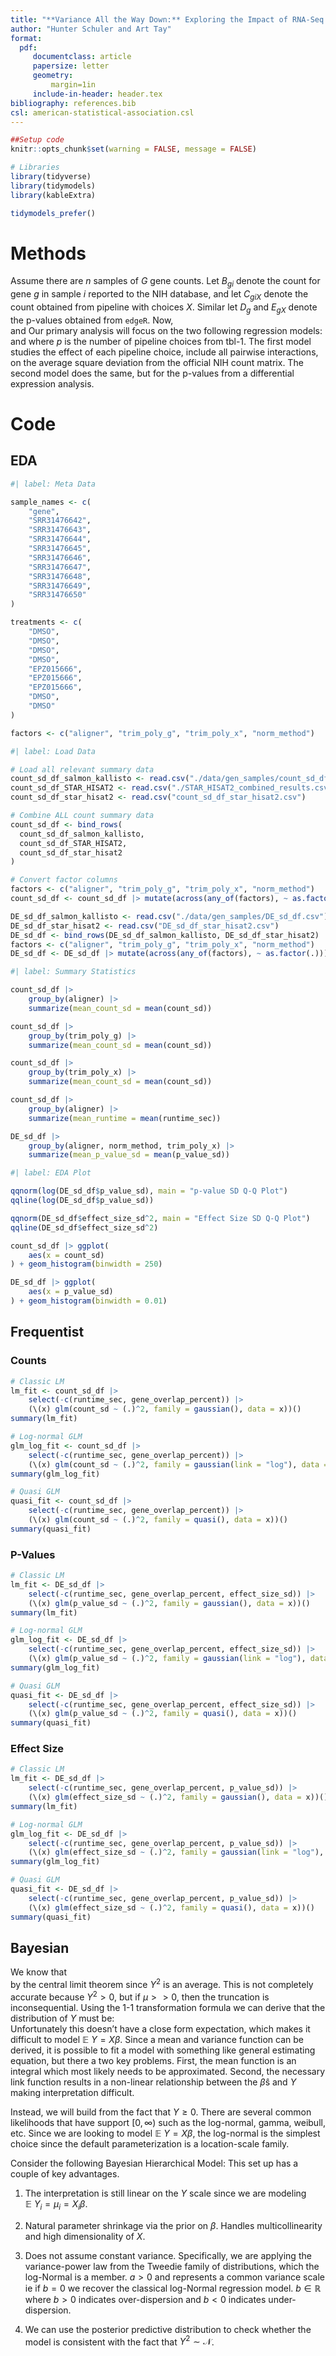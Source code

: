 ```yaml
---
title: "**Variance All the Way Down:** Exploring the Impact of RNA-Seq Pipeline Choices on Differential Expression Variance"
author: "Hunter Schuler and Art Tay"
format:
  pdf:
     documentclass: article
     papersize: letter
     geometry:
         margin=1in
     include-in-header: header.tex
bibliography: references.bib
csl: american-statistical-association.csl
---
```


```r
##Setup code
knitr::opts_chunk$set(warning = FALSE, message = FALSE)

# Libraries
library(tidyverse)
library(tidymodels)
library(kableExtra)

tidymodels_prefer()
```

# Methods

Assume there are $n$ samples of $G$ gene counts. Let $B_{gi}$ denote the count for gene $g$ in sample $i$ reported to the NIH database, and let $C_{giX}$ denote the count obtained from pipeline with choices $X$. Similar let $D_g$ and $E_{gX}$ denote the p-values obtained from `edgeR`. Now,    
\begin{equation}
    Y_{1X}^2 = \frac{1}{nG} \sum_{i=1}^n \sum_{g=1}^G (C_{giX} - B_{gi})^2  
\end{equation}
and 
\begin{equation} 
    Y_{2X}^2 = \frac 1 G \sum_{g=1}^G (E_{gX} - D_g)^2  
\end{equation}
Our primary analysis will focus on the two following regression models: 
\begin{equation}
    Y_{1X} = \beta_0 + \sum_{i=1}^p \beta_i X_i + 
        \sum_{1\leq i < j \leq p} \beta_{ij}(X_i \times X_j) + \epsilon
\end{equation}
and 
\begin{equation}
    Y_{2X} = \beta_0 + \sum_{i=1}^p \beta_i X_i + 
        \sum_{1\leq i < j \leq p} \beta_{ij}(X_i \times X_j) + \epsilon
\end{equation}
where $p$ is the number of pipeline choices from tbl-1. The first model studies the effect of each pipeline choice, include all pairwise interactions, on the average square deviation from the official NIH count matrix. The second model does the same, but for the p-values from a differential expression analysis.  

# Code 

## EDA

```r
#| label: Meta Data 

sample_names <- c(
    "gene",
    "SRR31476642",
    "SRR31476643",
    "SRR31476644",
    "SRR31476645",
    "SRR31476646",
    "SRR31476647",
    "SRR31476648",
    "SRR31476649",
    "SRR31476650"
)

treatments <- c(
    "DMSO",
    "DMSO",
    "DMSO",
    "DMSO",
    "EPZ015666",
    "EPZ015666",
    "EPZ015666",
    "DMSO",
    "DMSO"
)

factors <- c("aligner", "trim_poly_g", "trim_poly_x", "norm_method")
```

```r
#| label: Load Data

# Load all relevant summary data
count_sd_df_salmon_kallisto <- read.csv("./data/gen_samples/count_sd_df.csv")
count_sd_df_STAR_HISAT2 <- read.csv("./STAR_HISAT2_combined_results.csv") 
count_sd_df_star_hisat2 <- read.csv("count_sd_df_star_hisat2.csv")

# Combine ALL count summary data
count_sd_df <- bind_rows(
  count_sd_df_salmon_kallisto,
  count_sd_df_STAR_HISAT2,
  count_sd_df_star_hisat2
)

# Convert factor columns
factors <- c("aligner", "trim_poly_g", "trim_poly_x", "norm_method")
count_sd_df <- count_sd_df |> mutate(across(any_of(factors), ~ as.factor(.)))

DE_sd_df_salmon_kallisto <- read.csv("./data/gen_samples/DE_sd_df.csv")
DE_sd_df_star_hisat2 <- read.csv("DE_sd_df_star_hisat2.csv")
DE_sd_df <- bind_rows(DE_sd_df_salmon_kallisto, DE_sd_df_star_hisat2)
factors <- c("aligner", "trim_poly_g", "trim_poly_x", "norm_method")
DE_sd_df <- DE_sd_df |> mutate(across(any_of(factors), ~ as.factor(.)))
```

```r
#| label: Summary Statistics 

count_sd_df |> 
    group_by(aligner) |> 
    summarize(mean_count_sd = mean(count_sd))

count_sd_df |> 
    group_by(trim_poly_g) |> 
    summarize(mean_count_sd = mean(count_sd))

count_sd_df |> 
    group_by(trim_poly_x) |> 
    summarize(mean_count_sd = mean(count_sd))

count_sd_df |> 
    group_by(aligner) |> 
    summarize(mean_runtime = mean(runtime_sec))

DE_sd_df |> 
    group_by(aligner, norm_method, trim_poly_x) |> 
    summarize(mean_p_value_sd = mean(p_value_sd))
```

```r
#| label: EDA Plot 

qqnorm(log(DE_sd_df$p_value_sd), main = "p-value SD Q-Q Plot")
qqline(log(DE_sd_df$p_value_sd))

qqnorm(DE_sd_df$effect_size_sd^2, main = "Effect Size SD Q-Q Plot")
qqline(DE_sd_df$effect_size_sd^2)

count_sd_df |> ggplot(
    aes(x = count_sd)
) + geom_histogram(binwidth = 250)

DE_sd_df |> ggplot(
    aes(x = p_value_sd)
) + geom_histogram(binwidth = 0.01)
```

## Frequentist

### Counts
```r
# Classic LM 
lm_fit <- count_sd_df |> 
    select(-c(runtime_sec, gene_overlap_percent)) |> 
    (\(x) glm(count_sd ~ (.)^2, family = gaussian(), data = x))()
summary(lm_fit)

# Log-normal GLM 
glm_log_fit <- count_sd_df |> 
    select(-c(runtime_sec, gene_overlap_percent)) |> 
    (\(x) glm(count_sd ~ (.)^2, family = gaussian(link = "log"), data = x))()
summary(glm_log_fit)

# Quasi GLM
quasi_fit <- count_sd_df |>
    select(-c(runtime_sec, gene_overlap_percent)) |> 
    (\(x) glm(count_sd ~ (.)^2, family = quasi(), data = x))()
summary(quasi_fit)
```

### P-Values
```r
# Classic LM 
lm_fit <- DE_sd_df |> 
    select(-c(runtime_sec, gene_overlap_percent, effect_size_sd)) |> 
    (\(x) glm(p_value_sd ~ (.)^2, family = gaussian(), data = x))()
summary(lm_fit)

# Log-normal GLM 
glm_log_fit <- DE_sd_df |> 
    select(-c(runtime_sec, gene_overlap_percent, effect_size_sd)) |> 
    (\(x) glm(p_value_sd ~ (.)^2, family = gaussian(link = "log"), data = x))()
summary(glm_log_fit)

# Quasi GLM
quasi_fit <- DE_sd_df |>
    select(-c(runtime_sec, gene_overlap_percent, effect_size_sd)) |> 
    (\(x) glm(p_value_sd ~ (.)^2, family = quasi(), data = x))()
summary(quasi_fit)
```

### Effect Size
```r
# Classic LM 
lm_fit <- DE_sd_df |> 
    select(-c(runtime_sec, gene_overlap_percent, p_value_sd)) |> 
    (\(x) glm(effect_size_sd ~ (.)^2, family = gaussian(), data = x))()
summary(lm_fit)

# Log-normal GLM 
glm_log_fit <- DE_sd_df |> 
    select(-c(runtime_sec, gene_overlap_percent, p_value_sd)) |> 
    (\(x) glm(effect_size_sd ~ (.)^2, family = gaussian(link = "log"), data = x))()
summary(glm_log_fit)

# Quasi GLM
quasi_fit <- DE_sd_df |>
    select(-c(runtime_sec, gene_overlap_percent, p_value_sd)) |> 
    (\(x) glm(effect_size_sd ~ (.)^2, family = quasi(), data = x))()
summary(quasi_fit)
```

## Bayesian 

We know that  
\begin{equation}
    Y^2 \overset{d}{\to} \mathcal{N}(\mu, \sigma^2)
\end{equation}
by the central limit theorem since $Y^2$ is an average. This is not completely accurate because $Y^2 > 0$, but if $\mu >> 0$, then the truncation is inconsequential. Using the 1-1 transformation formula we can derive that the distribution of $Y$ must be:  
\begin{equation}
    f_Y(y) 
        = 
    \dfrac{1}{\sqrt{2\pi}\sigma} e^{\dfrac{-(y^2 - \mu)^2}{2\sigma^2}}
    \cdot 2y
\end{equation}
Unfortunately this doesn't have a close form expectation, which makes it difficult to model $\mathbb{E} \ Y = X\beta$. Since a mean and variance function can be derived, it is possible to fit a model with something like general estimating equation, but there a two key problems. First, the mean function is an integral which most likely needs to be approximated. Second, the necessary link function results in a non-linear relationship between the $\hat \beta$s and $Y$ making interpretation difficult.  

Instead, we will build from the fact that $Y \geq 0$. There are several common likelihoods that have support $[0, \infty)$ such as the log-normal, gamma, weibull, etc. Since we are looking to model $\mathbb{E} \ Y = X\beta$, the log-normal is the simplest choice since the default parameterization is a location-scale family.  

Consider the following Bayesian Hierarchical Model: 
\begin{equation}
\begin{aligned}
    Y_i &\sim \log-\mathcal{N}(\mu_i, \sigma_i^2) \\ 
    \mu_i &= X_i \beta \\ 
    \sigma_i &= a \cdot \mu_i^b \\
    \beta &\sim \mathcal{N}(0, 100) \\
    a &\sim \text{Gamma}(c, d) \\ 
    b &\sim \mathcal{N}(0, 10)
\end{aligned}
\end{equation}
This set up has a couple of key advantages. 

1. The interpretation is still linear on the $Y$ scale since we are modeling
$\mathbb{E} \ Y_i = \mu_i = X_i \beta$.

2. Natural parameter shrinkage via the prior on $\beta$. Handles multicollinearity and high dimensionality of $X$. 

3. Does not assume constant variance. Specifically, we are applying the variance-power law from the Tweedie family of distributions, which the log-Normal is a member. 
\begin{equation}
    \text{Var} \ Y \propto (\mathbb{E} \ Y)^p 
\end{equation}
$a > 0$ and represents a common variance scale ie if $b = 0$ we recover the classical log-Normal regression model. $b \in \mathbb{R}$ where $b > 0$ indicates over-dispersion and $b < 0$ indicates under-dispersion. 

4. We can use the posterior predictive distribution to check whether the model is consistent with the fact that $Y^2 \sim \mathcal{N}$. 